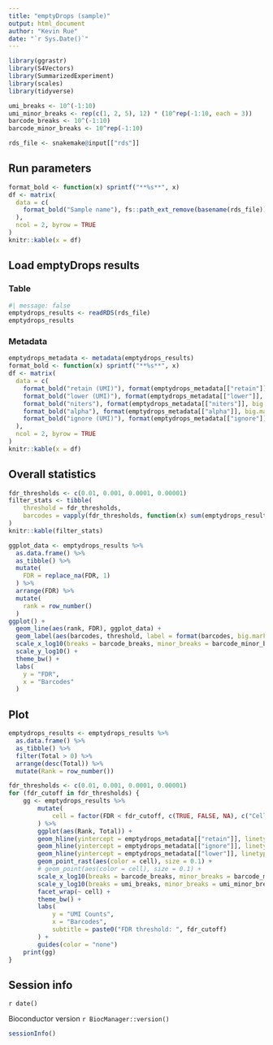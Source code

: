 ```yaml
---
title: "emptyDrops (sample)"
output: html_document
author: "Kevin Rue"
date: "`r Sys.Date()`"
---
```


```r
library(ggrastr)
library(S4Vectors)
library(SummarizedExperiment)
library(scales)
library(tidyverse)
```

```r
umi_breaks <- 10^(-1:10)
umi_minor_breaks <- rep(c(1, 2, 5), 12) * (10^rep(-1:10, each = 3))
barcode_breaks <- 10^(-1:10)
barcode_minor_breaks <- 10^rep(-1:10)
```

```r
rds_file <- snakemake@input[["rds"]]
```

## Run parameters

```r
format_bold <- function(x) sprintf("**%s**", x)
df <- matrix(
  data = c(
    format_bold("Sample name"), fs::path_ext_remove(basename(rds_file))
  ),
  ncol = 2, byrow = TRUE
)
knitr::kable(x = df)
```

## Load emptyDrops results

### Table

```r
#| message: false
emptydrops_results <- readRDS(rds_file)
emptydrops_results
```

### Metadata

```r
emptydrops_metadata <- metadata(emptydrops_results)
format_bold <- function(x) sprintf("**%s**", x)
df <- matrix(
  data = c(
    format_bold("retain (UMI)"), format(emptydrops_metadata[["retain"]], big.mark = ","),
    format_bold("lower (UMI)"), format(emptydrops_metadata[["lower"]], big.mark = ","),
    format_bold("niters"), format(emptydrops_metadata[["niters"]], big.mark = ","),
    format_bold("alpha"), format(emptydrops_metadata[["alpha"]], big.mark = ","),
    format_bold("ignore (UMI)"), format(emptydrops_metadata[["ignore"]], big.mark = ",")
  ),
  ncol = 2, byrow = TRUE
)
knitr::kable(x = df)
```

## Overall statistics

```r
fdr_thresholds <- c(0.01, 0.001, 0.0001, 0.00001)
filter_stats <- tibble(
    threshold = fdr_thresholds,
    barcodes = vapply(fdr_thresholds, function(x) sum(emptydrops_results$FDR < x, na.rm = TRUE), integer(1))
)
knitr::kable(filter_stats)
```

```r
ggplot_data <- emptydrops_results %>% 
  as.data.frame() %>% 
  as_tibble() %>% 
  mutate(
    FDR = replace_na(FDR, 1)
  ) %>% 
  arrange(FDR) %>% 
  mutate(
    rank = row_number()
  )
ggplot() +
  geom_line(aes(rank, FDR), ggplot_data) +
  geom_label(aes(barcodes, threshold, label = format(barcodes, big.mark = ",")), filter_stats) +
  scale_x_log10(breaks = barcode_breaks, minor_breaks = barcode_minor_breaks, labels = label_number(scale_cut = cut_short_scale())) +
  scale_y_log10() +
  theme_bw() +
  labs(
    y = "FDR",
    x = "Barcodes"
  )
```

## Plot

```r
emptydrops_results <- emptydrops_results %>%
  as.data.frame() %>% 
  as_tibble() %>% 
  filter(Total > 0) %>% 
  arrange(desc(Total)) %>% 
  mutate(Rank = row_number())
```

```r
fdr_thresholds <- c(0.01, 0.001, 0.0001, 0.00001)
for (fdr_cutoff in fdr_thresholds) {
    gg <- emptydrops_results %>% 
        mutate(
            cell = factor(FDR < fdr_cutoff, c(TRUE, FALSE, NA), c("Cell", "Empty"))
        ) %>%
        ggplot(aes(Rank, Total)) +
        geom_hline(yintercept = emptydrops_metadata[["retain"]], linetype = "dashed", color = "green", linewidth = 0.5) +
        geom_hline(yintercept = emptydrops_metadata[["ignore"]], linetype = "dashed", color = "red", linewidth = 0.5) +
        geom_hline(yintercept = emptydrops_metadata[["lower"]], linetype = "dashed", color = "grey", linewidth = 0.5) +
        geom_point_rast(aes(color = cell), size = 0.1) +
        # geom_point(aes(color = cell), size = 0.1) +
        scale_x_log10(breaks = barcode_breaks, minor_breaks = barcode_minor_breaks, labels = label_number(scale_cut = cut_short_scale())) +
        scale_y_log10(breaks = umi_breaks, minor_breaks = umi_minor_breaks, labels = label_number(scale_cut = cut_short_scale())) +
        facet_wrap(~ cell) +
        theme_bw() +
        labs(
            y = "UMI Counts",
            x = "Barcodes",
            subtitle = paste0("FDR threshold: ", fdr_cutoff)
        ) +
        guides(color = "none")
    print(gg)
}
```

## Session info

`r date()`

Bioconductor version `r BiocManager::version()`

```r
sessionInfo()
```
